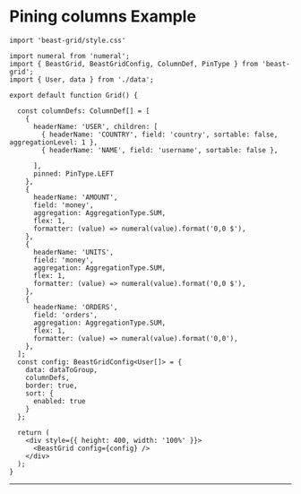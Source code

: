 # Pining columns Example


```tsx
import 'beast-grid/style.css'

import numeral from 'numeral';
import { BeastGrid, BeastGridConfig, ColumnDef, PinType } from 'beast-grid';
import { User, data } from './data';

export default function Grid() {

  const columnDefs: ColumnDef[] = [
    {
      headerName: 'USER', children: [
        { headerName: 'COUNTRY', field: 'country', sortable: false, aggregationLevel: 1 },
        { headerName: 'NAME', field: 'username', sortable: false },

      ],
      pinned: PinType.LEFT 
    },
    {
      headerName: 'AMOUNT',
      field: 'money',
      aggregation: AggregationType.SUM,
      flex: 1,
      formatter: (value) => numeral(value).format('0,0 $'),
    },
    {
      headerName: 'UNITS',
      field: 'money',
      aggregation: AggregationType.SUM,
      flex: 1,
      formatter: (value) => numeral(value).format('0,0 $'),
    },
    {
      headerName: 'ORDERS',
      field: 'orders',
      aggregation: AggregationType.SUM,
      flex: 1,
      formatter: (value) => numeral(value).format('0,0'),
    },
  ];
  const config: BeastGridConfig<User[]> = {
    data: dataToGroup,
    columnDefs,
    border: true,
    sort: {
      enabled: true
    }
  };

  return (
    <div style={{ height: 400, width: '100%' }}>
      <BeastGrid config={config} />
    </div>
  );
}
```
---


<Example />

